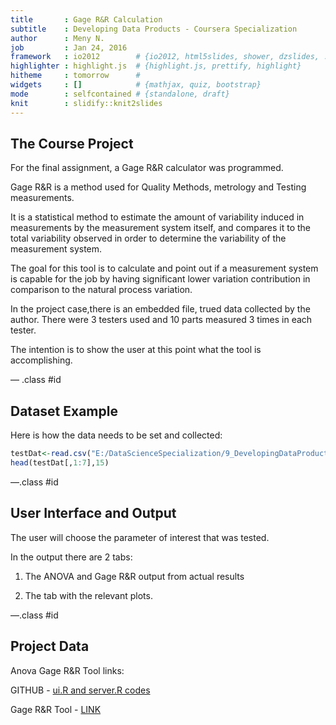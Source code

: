```yaml
---
title       : Gage R&R Calculation
subtitle    : Developing Data Products - Coursera Specialization
author      : Meny N.
job         : Jan 24, 2016
framework   : io2012        # {io2012, html5slides, shower, dzslides, ...}
highlighter : highlight.js  # {highlight.js, prettify, highlight}
hitheme     : tomorrow      # 
widgets     : []            # {mathjax, quiz, bootstrap}
mode        : selfcontained # {standalone, draft}
knit        : slidify::knit2slides
---
```


## The Course Project

For the final assignment, a Gage R&R calculator was programmed.

Gage R&R is a method used for Quality Methods, metrology and Testing measurements.

It is a statistical method to estimate the amount of variability induced in measurements by the measurement system itself, and compares it to the total variability observed in order to determine the variability of the measurement system.

The goal for this tool is to calculate and point out if a measurement system is capable for the job by having significant lower variation contribution in comparison to the natural process variation.

In the project case,there is an embedded file, trued data collected by the author. There were 3 testers used and 10 parts measured 3 times in each tester.

The intention is to show the user at this point what the tool is accomplishing.


--- .class #id 

## Dataset Example

Here is how the data needs to be set and collected:

```r
testDat<-read.csv("E:/DataScienceSpecialization/9_DevelopingDataProducts/Week4/test1/testResults.csv")
head(testDat[,1:7],15)
```


---.class #id

## User Interface and Output

The user will choose the parameter of interest that was tested.

In the output there are 2 tabs:

1. The ANOVA and Gage R&R output from actual results

2. The tab with the relevant plots.

---.class #id

## Project Data

Anova Gage R&R Tool links:

GITHUB - [ui.R and server.R codes](https://github.com/Meny007/DevelopingDataProducts)

Gage R&R Tool - [LINK](https://menynh.shinyapps.io/gageRRcalc/)